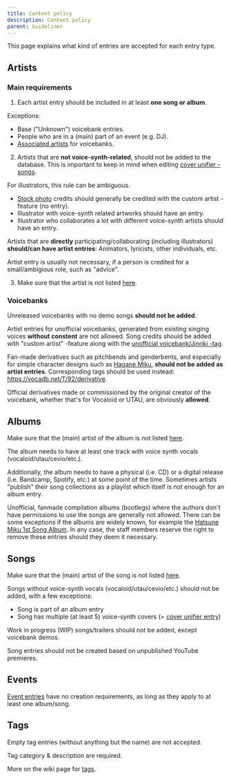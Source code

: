 ---
title: Content policy
description: Content policy
parent: Guidelines
---

This page explains what kind of entries are accepted for each entry type.

## Artists

### Main requirements

1. Each artist entry should be included in at least **one song or album**.

Exceptions:
* Base ("Unknown") voicebank entries.
* People who are in a (main) part of an event (e.g. DJ).
* [Associated artists](https://wiki.vocadb.net/wiki/83/artist-entry-editing#Associated-artists) for voicebanks.

2. Artists that are **not voice-synth-related**, should not be added to the database. This is important to keep in mind when editing [cover unifier -songs](https://vocadb.net/T/6751).

For illustrators, this rule can be ambiguous. 

* [Stock photo](https://vocadb.net/T/6639/stock-photography) credits should generally be credited with the custom artist -feature (no entry).
* Illustrator with voice-synth related artworks should have an entry.
* Illustrator who collaborates a lot with different voice-synth artists should have an entry.

Artists that are **directly** participating/collaborating (including illustrators) **should/can have artist entries**: Animators, lyricists, other individuals, etc.

Artist entry is usually not necessary, if a person is credited for a small/ambigious role, such as "advice".

3. Make sure that the artist is not listed [here](https://wiki.vocadb.net/wiki/26/).

### Voicebanks

Unreleased voicebanks with no demo songs **should not be added**.

Artist entries for unofficial voicebanks, generated from existing singing voices **without constent** are not allowed. Song credits should be added with "custom artist" -feature along with the [unofficial voicebank/Jinriki -tag](https://vocadb.net/T/7095/unofficial-voicebank).

Fan-made derivatives such as pitchbends and genderbents, and especially for simple character designs such as [Hagane Miku](http://vocadb.net/Ar/1787), **should not be added as artist entries**. Corresponding tags should be used instead: https://vocadb.net/T/92/derivative.

 Official derivatives made or commissioned by the original creator of the voicebank, whether that's for Vocaloid or UTAU, are obviously **allowed**.

## Albums

Make sure that the (main) artist of the album is not listed [here](https://wiki.vocadb.net/wiki/26/).

The album needs to have at least one track with voice synth vocals (vocaloid/utau/cevio/etc.).

Additionally, the album needs to have a physical (i.e. CD) or a digital release (i.e. Bandcamp, Spotify, etc.) at some point of the time. Sometimes artists "publish" their song collections as a playlist which itself is not enough for an album entry.

Unofficial, fanmade compilation albums (bootlegs) where the authors don't have permissions to use the songs are generally not allowed. There can be some exceptions if the albums are widely known, for example the [Hatsune Miku 1st Song Album](https://vocadb.net/Al/104). In any case, the staff members reserve the right to remove these entries should they deem it necessary.

## Songs

Make sure that the (main) artist of the song is not listed [here](https://wiki.vocadb.net/wiki/26/).

Songs without voice-synth vocals (vocaloid/utau/cevio/etc.) should not be added, with a few exceptions:

* Song is part of an album entry
* Song has multiple (at least 5) voice-synth covers (= [cover unifier entry](https://vocadb.net/T/6751))

Work in progress (WIP) songs/trailers should not be added, except voicebank demos. 

Song entries should not be created based on unpublished YouTube premieres.

## Events

[Event entries](https://wiki.vocadb.net/wiki/36/events) have no creation requirements, as long as they apply to at least one album/song.

## Tags

Empty tag entries (without anything but the name) are not accepted. 

Tag category & description are required.

More on the wiki page for [tags](https://wiki.vocadb.net/wiki/28/tags).